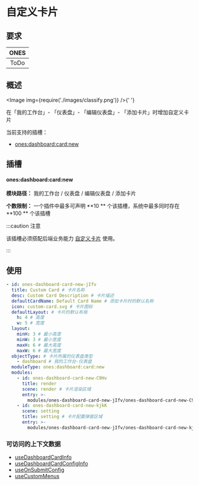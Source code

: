 
# 自定义卡片

## 要求

| **ONES** |
| :------: |
|   ToDo   |

## 概述

<Image img={require('./images/classify.png')} />{' '}

在「我的工作台」- 「仪表盘」- 「编辑仪表盘」- 「添加卡片」时增加自定义卡片

当前支持的插槽：

- [ones:dashboard:card:new](#ones:dashboard:card:new)

## 插槽

#### ones:dashboard:card:new

**模块路径：** 我的工作台 / 仪表盘 / 编辑仪表盘 / 添加卡片

**个数限制：** 一个插件中最多可声明 **10 ** 个该插槽，系统中最多同时存在 **100 ** 个该插槽

:::caution 注意

该插槽必须搭配后端业务能力 [自定义卡片](../../../../../business/custom-card/custom-card.mdx) 使用。

:::

## 使用

```yaml
- id: ones-dashboard-card-new-jIfv
  title: Custom Card # 卡片名称
  desc: Custom Card Description # 卡片描述
  defaultCardName: Default Card Name # 添加卡片时的默认名称
  icon: custom-card.svg # 卡片图标
  defaultLayout: # 卡片的默认布局
    h: 4 # 高度
    w: 5 # 宽度
  layout:
    minH: 3 # 最小高度
    minW: 3 # 最小宽度
    maxH: 6 # 最大高度
    maxW: 6 # 最大宽度
  objectType: # 卡片所属的仪表盘类型
    - dashboard # 我的工作台-仪表盘
  moduleType: ones:dashboard:card:new
  modules:
    - id: ones-dashboard-card-new-C9Hv
      title: render
      scene: render # 卡片渲染区域
      entry: >-
        modules/ones-dashboard-card-new-jIfv/ones-dashboard-card-new-C9Hv/index.html
    - id: ones-dashboard-card-new-kjkK
      scene: setting
      title: setting # 卡片配置弹窗区域
      entry: >-
        modules/ones-dashboard-card-new-jIfv/ones-dashboard-card-new-kjkK/index.html
```

### 可访问的上下文数据

- [useDashboardCardInfo](../../../../../../reference/packages/store/store.md#useDashboardCardInfo)
- [useDashboardCardConfigInfo](../../../../../../reference/packages/store/store.md#useDashboardCardConfigInfo)
- [useOnSubmitConfig](../../../../../../reference/packages/bridge/bridge.mdx#useOnSubmitConfig)
- [useCustomMenus](../../../../../../reference/packages/bridge/bridge.mdx#useCustomMenus)
